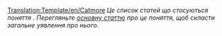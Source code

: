 [[Translation:Template/en/Catmore]]
<noinclude></noinclude>
''Це список статей що стосуються поняття {{PAGENAME}}. Перегляньте [[en/{{PAGENAME}}|основну статтю]] про це поняття, щоб скласти загальне уявлення про нього.''